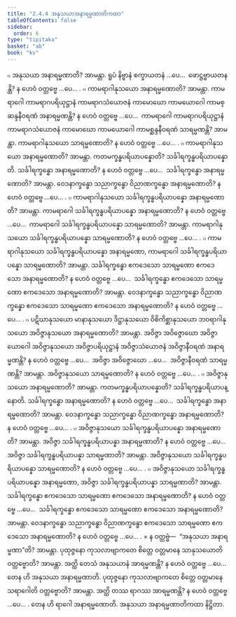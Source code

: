 ```yaml
---
title: "2.4.4 အနုသယာအနာရမ္မဏာတိကထာ"
tableOfContents: false
sidebar:
  order: 6
type: "tipitaka"
basket: "ab"
book: "kv"
---
```



<DynamicBreadcrumb />

<Division number="554" book="kv">

<Paragraph number="1878" book="kv">
๐ အနုသယာ အနာရမ္မဏာတိ? အာမန္တာ. ရူပံ နိဗ္ဗာနံ စက္ခာယတနံ …ပေ…  ဖောဋ္ဌဗ္ဗာယတနန္တိ? န ဟေဝံ ဝတ္တဗ္ဗေ …ပေ… .
</Paragraph>

<Paragraph number="1879" book="kv">
๐ ကာမရာဂါနုသယော အနာရမ္မဏောတိ? အာမန္တာ. ကာမရာဂေါ ကာမရာဂပရိယုဋ္ဌာနံ ကာမရာဂသံယောဇနံ ကာမောဃော ကာမယောဂေါ ကာမစ္ဆန္ဒနီဝရဏံ အနာရမ္မဏန္တိ? န ဟေဝံ ဝတ္တဗ္ဗေ …ပေ…  ကာမရာဂေါ ကာမရာဂပရိယုဋ္ဌာနံ ကာမရာဂသံယောဇနံ ကာမောဃော ကာမယောဂေါ ကာမစ္ဆန္ဒနီဝရဏံ သာရမ္မဏန္တိ? အာမန္တာ. ကာမရာဂါနုသယော သာရမ္မဏောတိ? န ဟေဝံ ဝတ္တဗ္ဗေ …ပေ… .
</Paragraph>

<Paragraph number="1880" book="kv">
๐ ကာမရာဂါနုသယော အနာရမ္မဏောတိ? အာမန္တာ. ကတမက္ခန္ဓပရိယာပန္နောတိ? သင်္ခါရက္ခန္ဓပရိယာပန္နောတိ. သင်္ခါရက္ခန္ဓော အနာရမ္မဏောတိ? န ဟေဝံ ဝတ္တဗ္ဗေ …ပေ…  သင်္ခါရက္ခန္ဓော အနာရမ္မဏောတိ? အာမန္တာ. ဝေဒနာက္ခန္ဓော သညာက္ခန္ဓော ဝိညာဏက္ခန္ဓော အနာရမ္မဏောတိ? န ဟေဝံ ဝတ္တဗ္ဗေ …ပေ… .
</Paragraph>

<Paragraph number="1881" book="kv">
๐ ကာမရာဂါနုသယော သင်္ခါရက္ခန္ဓပရိယာပန္နော အနာရမ္မဏောတိ? အာမန္တာ. ကာမရာဂေါ သင်္ခါရက္ခန္ဓပရိယာပန္နော အနာရမ္မဏောတိ? န ဟေဝံ ဝတ္တဗ္ဗေ …ပေ…  ကာမရာဂေါ သင်္ခါရက္ခန္ဓပရိယာပန္နော သာရမ္မဏောတိ? အာမန္တာ. ကာမရာဂါနုသယော သင်္ခါရက္ခန္ဓပရိယာပန္နော သာရမ္မဏောတိ? န ဟေဝံ ဝတ္တဗ္ဗေ …ပေ… .
</Paragraph>

<Paragraph number="1882" book="kv">
๐ ကာမရာဂါနုသယော သင်္ခါရက္ခန္ဓပရိယာပန္နော အနာရမ္မဏော, ကာမရာဂေါ သင်္ခါရက္ခန္ဓပရိယာပန္နော သာရမ္မဏောတိ? အာမန္တာ. သင်္ခါရက္ခန္ဓော ဧကဒေသော သာရမ္မဏော ဧကဒေသော အနာရမ္မဏောတိ? န ဟေဝံ ဝတ္တဗ္ဗေ …ပေ…  သင်္ခါရက္ခန္ဓော ဧကဒေသော သာရမ္မဏော ဧကဒေသော အနာရမ္မဏောတိ? အာမန္တာ. ဝေဒနာက္ခန္ဓော သညာက္ခန္ဓော ဝိညာဏက္ခန္ဓော ဧကဒေသော သာရမ္မဏော ဧကဒေသော အနာရမ္မဏောတိ? န ဟေဝံ ဝတ္တဗ္ဗေ …ပေ… .
</Paragraph>

</Division>
<Division number="555" book="kv">

<Paragraph number="1883" book="kv">
๐ ပဋိဃာနုသယော မာနာနုသယော ဒိဋ္ဌာနုသယော ဝိစိကိစ္ဆာနုသယော ဘဝရာဂါနုသယော အဝိဇ္ဇာနုသယော အနာရမ္မဏောတိ? အာမန္တာ. အဝိဇ္ဇာ အဝိဇ္ဇောဃော အဝိဇ္ဇာယောဂေါ အဝိဇ္ဇာနုသယော အဝိဇ္ဇာပရိယုဋ္ဌာနံ အဝိဇ္ဇာသံယောဇနံ အဝိဇ္ဇာနီဝရဏံ အနာရမ္မဏန္တိ? န ဟေဝံ ဝတ္တဗ္ဗေ …ပေ…  အဝိဇ္ဇာ အဝိဇ္ဇောဃော …ပေ…  အဝိဇ္ဇာနီဝရဏံ သာရမ္မဏန္တိ? အာမန္တာ. အဝိဇ္ဇာနုသယော သာရမ္မဏောတိ? န ဟေဝံ ဝတ္တဗ္ဗေ …ပေ… .
</Paragraph>

<Paragraph number="1884" book="kv">
๐ အဝိဇ္ဇာနုသယော အနာရမ္မဏောတိ? အာမန္တာ. ကတမက္ခန္ဓပရိယာပန္နောတိ? သင်္ခါရက္ခန္ဓပရိယာပန္နောတိ. သင်္ခါရက္ခန္ဓော အနာရမ္မဏောတိ? န ဟေဝံ ဝတ္တဗ္ဗေ …ပေ…  သင်္ခါရက္ခန္ဓော အနာရမ္မဏောတိ? အာမန္တာ. ဝေဒနာက္ခန္ဓော သညာက္ခန္ဓော ဝိညာဏက္ခန္ဓော အနာရမ္မဏောတိ? န ဟေဝံ ဝတ္တဗ္ဗေ …ပေ… .
</Paragraph>

<Paragraph number="1885" book="kv">
๐ အဝိဇ္ဇာနုသယော သင်္ခါရက္ခန္ဓပရိယာပန္နော အနာရမ္မဏောတိ? အာမန္တာ. အဝိဇ္ဇာ သင်္ခါရက္ခန္ဓပရိယာပန္နာ အနာရမ္မဏာတိ? န ဟေဝံ ဝတ္တဗ္ဗေ …ပေ…  အဝိဇ္ဇာ သင်္ခါရက္ခန္ဓပရိယာပန္နာ သာရမ္မဏာတိ? အာမန္တာ. အဝိဇ္ဇာနုသယော သင်္ခါရက္ခန္ဓပရိယာပန္နော သာရမ္မဏောတိ? န ဟေဝံ ဝတ္တဗ္ဗေ …ပေ… .
</Paragraph>

<Paragraph number="1886" book="kv">
๐ အဝိဇ္ဇာနုသယော သင်္ခါရက္ခန္ဓပရိယာပန္နော အနာရမ္မဏော, အဝိဇ္ဇာ သင်္ခါရက္ခန္ဓပရိယာပန္နာ သာရမ္မဏာတိ? အာမန္တာ. သင်္ခါရက္ခန္ဓော ဧကဒေသော သာရမ္မဏော ဧကဒေသော အနာရမ္မဏောတိ? န ဟေဝံ ဝတ္တဗ္ဗေ …ပေ…  သင်္ခါရက္ခန္ဓော ဧကဒေသော သာရမ္မဏော ဧကဒေသော အနာရမ္မဏောတိ? အာမန္တာ. ဝေဒနာက္ခန္ဓော သညာက္ခန္ဓော ဝိညာဏက္ခန္ဓော ဧကဒေသော သာရမ္မဏော ဧကဒေသော အနာရမ္မဏောတိ? န ဟေဝံ ဝတ္တဗ္ဗေ …ပေ… .
</Paragraph>

</Division>
<Division number="556" book="kv">

<Paragraph number="1887" book="kv">
× န ဝတ္တဗ္ဗံ—  “အနုသယာ အနာရမ္မဏာ”တိ? အာမန္တာ. ပုထုဇ္ဇနော ကုသလာဗျာကတေ စိတ္တေ ဝတ္တမာနေ သာနုသယောတိ ဝတ္တဗ္ဗောတိ? အာမန္တာ. အတ္ထိ တေသံ အနုသယာနံ အာရမ္မဏန္တိ? န ဟေဝံ ဝတ္တဗ္ဗေ …ပေ…  တေန ဟိ အနုသယာ အနာရမ္မဏာတိ. ပုထုဇ္ဇနော ကုသလာဗျာကတေ စိတ္တေ ဝတ္တမာနေ သရာဂေါတိ ဝတ္တဗ္ဗောတိ? အာမန္တာ. အတ္ထိ တဿ ရာဂဿ အာရမ္မဏန္တိ? န ဟေဝံ ဝတ္တဗ္ဗေ …ပေ… . တေန ဟိ ရာဂေါ အနာရမ္မဏောတိ.

</Paragraph>
</Division>

<Paragraph number="1888" type="center" book="kv">
အနုသယာ အနာရမ္မဏာတိကထာ နိဋ္ဌိတာ.
</Paragraph>